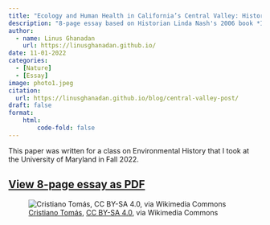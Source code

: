 ```yaml
---
title: "Ecology and Human Health in California’s Central Valley: Historical Perceptions of a Complex Relationship"
description: "8-page essay based on Historian Linda Nash's 2006 book *Inescapable Ecologies*, which traces evolving views of health and disease in California's Central Valley during the 19th and 20th centuries."
author: 
  - name: Linus Ghanadan
    url: https://linusghanadan.github.io/
date: 11-01-2022
categories:
  - [Nature]
  - [Essay]
image: photo1.jpeg
citation:
  url: https://linusghanadan.github.io/blog/central-valley-post/
draft: false
format:
    html:
        code-fold: false
---
```


This paper was written for a class on Environmental History that I took at the University of Maryland in Fall 2022.

## [View 8-page essay as PDF](lawn-ethics.pdf)

![[Cristiano Tomás](https://commons.wikimedia.org/wiki/File:Map_of_the_Central_Valley_region_of_California.png), [CC BY-SA 4.0](https://creativecommons.org/licenses/by-sa/4.0/deed.en), via Wikimedia Commons](photo1.jpeg)
